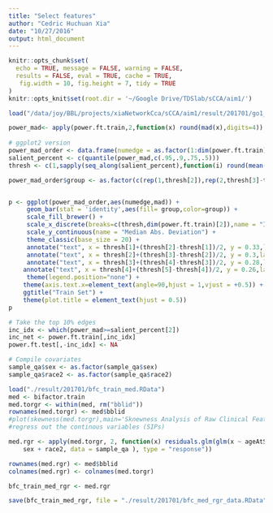 ```yaml
---
title: "Select features"
author: "Cedric Huchuan Xia"
date: "10/27/2016"
output: html_document
---
```


```r
knitr::opts_chunk$set(
  echo = TRUE, message = FALSE, warning = FALSE,
  results = FALSE, eval = TRUE, cache = TRUE,
   fig.width = 10, fig.height = 7, tidy = TRUE
)
knitr::opts_knit$set(root.dir = '~/Google Drive/TDSlab/sCCA/aim1/')
```
  
```r
load("/data/joy/BBL/projects/xiaNetworkCca/sCCA/aim1/result/201701/go1_train_power_ft.RData")
```


```r
power_mad<- apply(power.ft.train,2,function(x) round(mad(x),digits=4))
  
# ggplot2 version
power_mad_order <- data.frame(numedge = as.factor(1:dim(power.ft.train)[2]),mad = power_mad[order(-power_mad)])
salient_percent <- c(quantile(power_mad,c(.95,.9,.75,.5)))
thresh <- c(1,sapply(seq_along(salient_percent),function(i) round(mean(which(power_mad_order$mad == salient_percent[i])))), dim(power.ft.train)[2])

power_mad_order$group <- as.factor(c(rep(1,thresh[2]),rep(2,thresh[3]-thresh[2]),rep(3,thresh[4]-thresh[3]),rep(4,thresh[5]-thresh[4]),rep(5,thresh[6]-thresh[5])))


p <- ggplot(power_mad_order,aes(numedge,mad)) +
     geom_bar(stat = 'identity',aes(fill= group,color=group)) +
     scale_fill_brewer() +
     scale_x_discrete(breaks=c(thresh,dim(power.ft.train)[2]),name = "Individual Edge") +
     scale_y_continuous(name = "Median Abs. Deviation") +
     theme_classic(base_size = 20) +
     annotate("text", x = thresh[1]+(thresh[2]-thresh[1])/2, y = 0.33,label = "95%",size =4.5,colour = "black" ) +
     annotate("text", x = thresh[2]+(thresh[3]-thresh[2])/2, y = 0.3,label = "90%",size =4.5,colour = "black" ) +
     annotate("text", x = thresh[3]+(thresh[4]-thresh[3])/2, y = 0.28,label = "75%",size =4.5,colour = "black" ) +
    annotate("text", x = thresh[4]+(thresh[5]-thresh[4])/2, y = 0.26,label = "50%",size =4.5,colour = "black" ) +
     theme(legend.position="none") +
    theme(axis.text.x=element_text(angle=90,hjust = 1,vjust = +0.5)) +
    ggtitle("Train Set") +
    theme(plot.title = element_text(hjust = 0.5))
p

```

```r
# Take the top 10% edges
inc_idx <- which(power_mad>=salient_percent[2])
inc_net <- power.ft.train[,inc_idx]
power.ft.test[,-inc_idx] <- NA

# Compile covariates
sample_qa$sex <- as.factor(sample_qa$sex)
sample_qa$race2 <- as.factor(sample_qa$race2)

```

```r
load("./result/201701/bfc_train_med.RData")
med <- bifactor.train
med.torgr <- within(med, rm("bblid"))
rownames(med.torgr) <- med$bblid
#plot(skewness(med.torgr),main='Sknewness Analysis of Raw Clinical Features',xlab='Psychiatric Symptoms',ylab='Skewness')
#regress out the continous variables (SIPs)

med.rgr <- apply(med.torgr, 2, function(x) residuals.glm(glm(x ~ ageAtScan1 + 
    sex + race2, data = sample_qa ), type = "response"))

rownames(med.rgr) <- med$bblid
colnames(med.rgr) <- colnames(med.torgr)

bfc_train_med_rgr <- med.rgr

save(bfc_train_med_rgr, file = "./result/201701/bfc_med_rgr_data.RData")

```
